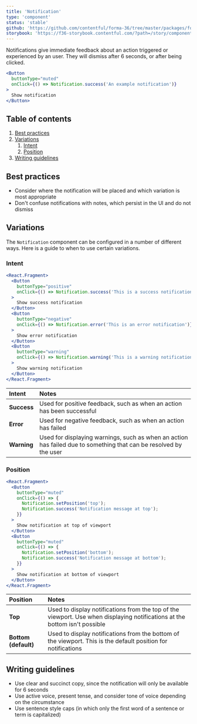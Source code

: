 ```yaml
---
title: 'Notification'
type: 'component'
status: 'stable'
github: 'https://github.com/contentful/forma-36/tree/master/packages/forma-36-react-components/src/components/Notification'
storybook: 'https://f36-storybook.contentful.com/?path=/story/components-notification--default'
---
```


Notifications give immediate feedback about an action triggered or experienced by an user. They will dismiss after 6 seconds, or after being clicked.

```jsx
<Button
  buttonType="muted"
  onClick={() => Notification.success('An example notification')}
>
  Show notification
</Button>
```

## Table of contents

1. [Best practices](#best-practices)
2. [Variations](#variations)
   1. [Intent](#intent)
   2. [Position](#position)
3. [Writing guidelines](#writing-guidelines)

## Best practices <a name="best-practices" />

- Consider where the notification will be placed and which variation is most appropriate
- Don't confuse notifications with notes, which persist in the UI and do not dismiss

## Variations <a name="variations" />

The `Notification` component can be configured in a number of different ways. Here is a guide to when to use certain variations.

### Intent <a name="intent" />

```jsx
<React.Fragment>
  <Button
    buttonType="positive"
    onClick={() => Notification.success('This is a success notification')}
  >
    Show success notification
  </Button>
  <Button
    buttonType="negative"
    onClick={() => Notification.error('This is an error notification')}
  >
    Show error notification
  </Button>
  <Button
    buttonType="warning"
    onClick={() => Notification.warning('This is a warning notification')}
  >
    Show warning notification
  </Button>
</React.Fragment>
```

| Intent      | Notes                                                                                                             |
| :---------- | :---------------------------------------------------------------------------------------------------------------- |
| **Success** | Used for positive feedback, such as when an action has been successful                                            |
| **Error**   | Used for negative feedback, such as when an action has failed                                                     |
| **Warning** | Used for displaying warnings, such as when an action has failed due to something that can be resolved by the user |

### Position <a name="position" />

```jsx
<React.Fragment>
  <Button
    buttonType="muted"
    onClick={() => {
      Notification.setPosition('top');
      Notification.success('Notification message at top');
    }}
  >
    Show notification at top of viewport
  </Button>
  <Button
    buttonType="muted"
    onClick={() => {
      Notification.setPosition('bottom');
      Notification.success('Notification message at bottom');
    }}
  >
    Show notification at bottom of viewport
  </Button>
</React.Fragment>
```

| Position             | Notes                                                                                                                      |
| :------------------- | :------------------------------------------------------------------------------------------------------------------------- |
| **Top**              | Used to display notifications from the top of the viewport. Use when displaying notifications at the bottom isn't possible |
| **Bottom (default)** | Used to display notifications from the bottom of the viewport. This is the default position for notifications              |

## Writing guidelines <a name="writing-guidelines" />

- Use clear and succinct copy, since the notification will only be available for 6 seconds
- Use active voice, present tense, and consider tone of voice depending on the circumstance
- Use sentence style caps (in which only the first word of a sentence or term is capitalized)

